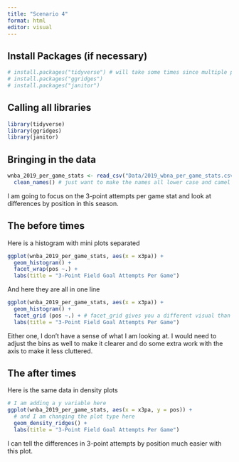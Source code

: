 ```yaml
---
title: "Scenario 4"
format: html
editor: visual
---
```


## Install Packages (if necessary) 
```r
# install.packages("tidyverse") # will take some times since multiple packages in one
# install.packages("ggridges")
# install.packages("janitor")
```

## Calling all libraries 

```r

library(tidyverse)
library(ggridges)
library(janitor)

```
## Bringing in the data

```r

wnba_2019_per_game_stats <- read_csv("Data/2019_wbna_per_game_stats.csv") |> 
  clean_names() # just want to make the names all lower case and camel case style

```
I am going to focus on the 3-point attempts per game stat and look at differences by position in this season.

## The before times

Here is a histogram with mini plots separated

```r

ggplot(wnba_2019_per_game_stats, aes(x = x3pa)) +
  geom_histogram() +
  facet_wrap(pos ~.) +
  labs(title = "3-Point Field Goal Attempts Per Game")

```
And here they are all in one line
```r
ggplot(wnba_2019_per_game_stats, aes(x = x3pa)) +
  geom_histogram() +
  facet_grid (pos ~.) + # facet_grid gives you a different visual than facet_wrap
  labs(title = "3-Point Field Goal Attempts Per Game")

```
Either one, I don't have a sense of what I am looking at. I would need to adjust the bins as well to make it clearer and do some extra work with the axis to make it less cluttered. 

## The after times

Here is the same data in density plots

```r

# I am adding a y variable here
ggplot(wnba_2019_per_game_stats, aes(x = x3pa, y = pos)) +
  # and I am changing the plot type here
  geom_density_ridges() +
  labs(title = "3-Point Field Goal Attempts Per Game")

```
I can tell the differences in 3-point attempts by position much easier with this plot. 
